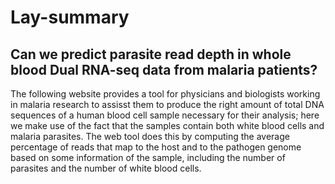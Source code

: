 # Lay-summary

## Can we predict parasite read depth in whole blood Dual RNA-seq data from malaria patients?

The following website provides a tool for physicians and biologists working in malaria research to assisst them to produce the right amount of total DNA sequences of a human blood cell sample necessary for their analysis; here we make use of the fact that the samples contain both white blood cells and malaria parasites.
The web tool does this by computing the average percentage of reads that map to the host and to the pathogen genome based on some information of the sample, including the number of parasites and the number of white blood cells. 

